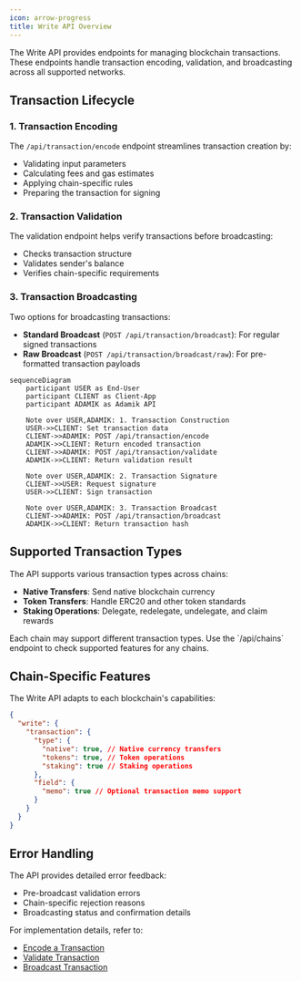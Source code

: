 ```yaml
---
icon: arrow-progress
title: Write API Overview
---
```


The Write API provides endpoints for managing blockchain transactions. These endpoints handle transaction encoding, validation, and broadcasting across all supported networks.

## Transaction Lifecycle

### 1. Transaction Encoding

The `/api/transaction/encode` endpoint streamlines transaction creation by:

- Validating input parameters
- Calculating fees and gas estimates
- Applying chain-specific rules
- Preparing the transaction for signing

### 2. Transaction Validation

The validation endpoint helps verify transactions before broadcasting:

- Checks transaction structure
- Validates sender's balance
- Verifies chain-specific requirements

### 3. Transaction Broadcasting

Two options for broadcasting transactions:

- **Standard Broadcast** (`POST /api/transaction/broadcast`): For regular signed transactions
- **Raw Broadcast** (`POST /api/transaction/broadcast/raw`): For pre-formatted transaction payloads

```mermaid
sequenceDiagram
    participant USER as End-User
    participant CLIENT as Client-App
    participant ADAMIK as Adamik API

    Note over USER,ADAMIK: 1. Transaction Construction
    USER->>CLIENT: Set transaction data
    CLIENT->>ADAMIK: POST /api/transaction/encode
    ADAMIK->>CLIENT: Return encoded transaction
    CLIENT->>ADAMIK: POST /api/transaction/validate
    ADAMIK->>CLIENT: Return validation result

    Note over USER,ADAMIK: 2. Transaction Signature
    CLIENT->>USER: Request signature
    USER->>CLIENT: Sign transaction

    Note over USER,ADAMIK: 3. Transaction Broadcast
    CLIENT->>ADAMIK: POST /api/transaction/broadcast
    ADAMIK->>CLIENT: Return transaction hash
```

## Supported Transaction Types

The API supports various transaction types across chains:

- **Native Transfers**: Send native blockchain currency
- **Token Transfers**: Handle ERC20 and other token standards
- **Staking Operations**: Delegate, redelegate, undelegate, and claim rewards

<Info>
  Each chain may support different transaction types. Use the `/api/chains`
  endpoint to check supported features for any chains.
</Info>

## Chain-Specific Features

The Write API adapts to each blockchain's capabilities:

```json
{
  "write": {
    "transaction": {
      "type": {
        "native": true, // Native currency transfers
        "tokens": true, // Token operations
        "staking": true // Staking operations
      },
      "field": {
        "memo": true // Optional transaction memo support
      }
    }
  }
}
```

## Error Handling

The API provides detailed error feedback:

- Pre-broadcast validation errors
- Chain-specific rejection reasons
- Broadcasting status and confirmation details

For implementation details, refer to:

- [Encode a Transaction](../api-reference/current/transaction/encode-a-transaction)
- [Validate Transaction](../api-reference/current/transaction/validate-transaction)
- [Broadcast Transaction](../api-reference/current/transaction/broadcast-transaction)

